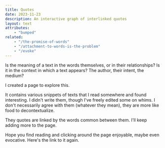 ```yaml
---
title: Quotes
date: 2023-11-23
description: An interactive graph of interlinked quotes
layout: text
attributes:
    - "bumped"
related:
    - "/the-promise-of-words"
    - "/attachment-to-words-is-the-problem"
    - "/evoke"
---
```



Is the meaning of a text in the words themselves, or in their relationships? Is
it in the context in which a text appears? The author, their intent, the medium?

I created a <Link to="/quotes">page</Link> to explore this.

It contains various snippets of texts that I read somewhere and found
interesting. I didn't write them, though I've freely edited some on whims. I
don't necessarily agree with them (whatever they mean), they are more like food
to decontextualize.

They quotes are linked by the words common between them. I'll keep adding more
to the page.

Hope you find reading and clicking around the page enjoyable, maybe even
evocative. <Link to="/quotes">Here's the link to it again</Link>.
